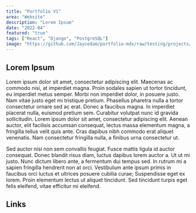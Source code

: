 ```yaml
---
title: "Portfolio V1"
area: "Website"
description: "Lorem Ipsum"
date: "2022-04"
featured: "true"
tags: ["React", "Django", "PostgreSQL"]
image: "https://github.com/Jaycedam/portfolio-mdx/raw/testing/projects/images/portfolio-v1/preview.webp"
---
```


## Lorem Ipsum

Lorem ipsum dolor sit amet, consectetur adipiscing elit. Maecenas ac commodo nisi, at imperdiet magna. Proin sodales sapien ut tortor tincidunt, eu imperdiet metus semper. Morbi non imperdiet dolor, in posuere justo. Nam vitae justo eget mi tristique pretium. Phasellus pharetra nulla a tortor consectetur ornare sed ac erat. Donec a faucibus magna. In imperdiet placerat nulla, euismod pretium sem. Curabitur volutpat nunc id gravida sollicitudin. Lorem ipsum dolor sit amet, consectetur adipiscing elit. Aenean auctor, elit facilisis accumsan consequat, lectus massa elementum magna, a fringilla tellus velit quis ante. Cras dapibus nibh commodo erat aliquet venenatis. Nam consectetur fringilla nulla, a finibus urna consectetur ut.

Sed auctor nisi non sem convallis feugiat. Fusce mattis ligula id auctor consequat. Donec blandit risus diam, luctus dapibus lorem auctor a. Ut ut mi justo. Nunc dictum libero ante, a fermentum dui tempus sed. In rutrum mi a sapien fringilla hendrerit non at orci. Vestibulum ante ipsum primis in faucibus orci luctus et ultrices posuere cubilia curae; Suspendisse eget ex lorem. Proin elementum lectus ut aliquet tincidunt. Sed tincidunt turpis eget felis eleifend, vitae efficitur mi eleifend.

## Links

<div className="flex gap-4 flex-wrap">
  <LinkButton
    title="GitHub - Frontend"
    href="https://github.com/Jaycedam/portfolio-frontend"
  />
  <LinkButton
    title="GitHub - Backend"
    href="https://github.com/Jaycedam/portfolio-backend-django"
  />
  <LinkButton
    title="Live version"
    href="https://portfolio-frontend-eight-sable.vercel.app/"
  />
  <LinkButton
    title="Django API Server"
    href="https://portfolio-backend-django.vercel.app/api"
  />
</div>
